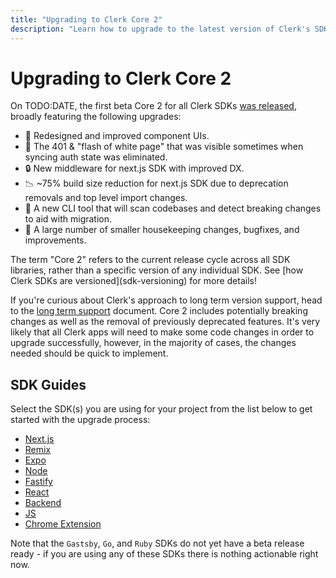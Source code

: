 ```yaml
---
title: "Upgrading to Clerk Core 2"
description: "Learn how to upgrade to the latest version of Clerk's SDKs"
---
```


# Upgrading to Clerk Core 2

On TODO:DATE, the first beta Core 2 for all Clerk SDKs [was released](https://clerk.com/changelog/2024-01-16), broadly featuring the following upgrades:

- 💅 Redesigned and improved component UIs.
- 🔪 The 401 & "flash of white page" that was visible sometimes when syncing auth state was eliminated.
- 🔒 New middleware for next.js SDK with improved DX.
- 📉 ~75% build size reduction for next.js SDK due to deprecation removals and top level import changes.
- 🤖 A new CLI tool that will scan codebases and detect breaking changes to aid with migration.
- 🧹 A large number of smaller housekeeping changes, bugfixes, and improvements.

<Callout type='info'>
  The term "Core 2" refers to the current release cycle across all SDK libraries, rather than a specific version of any
  individual SDK. See [how Clerk SDKs are versioned](sdk-versioning) for more details!
</Callout>

If you're curious about Clerk's approach to long term version support, head to the [long term support](/docs/upgrade-guides/long-term-support) document. Core 2 includes potentially breaking changes as well as the removal of previously deprecated features. It's very likely that all Clerk apps will need to make some code changes in order to upgrade successfully, however, in the majority of cases, the changes needed should be quick to implement.

## SDK Guides

Select the SDK(s) you are using for your project from the list below to get started with the upgrade process:

- [Next.js](/nextjs)
- [Remix](/remix)
- [Expo](/expo)
- [Node](/node)
- [Fastify](/fastify)
- [React](/react)
- [Backend](/backend)
- [JS](/js)
- [Chrome Extension](/chrome-extension)

Note that the `Gastsby`, `Go`, and `Ruby` SDKs do not yet have a beta release ready - if you are using any of these SDKs there is nothing actionable right now.

